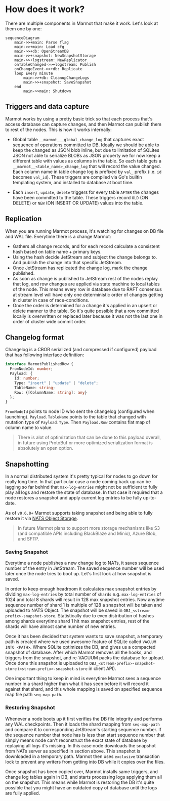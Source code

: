 # How does it work?

There are multiple components in Marmot that make it work. Let's look at them one by one: 

```mermaid
sequenceDiagram
    main->>+main: Parse flag
    main->>+main: Load cfg
    main->>+db: OpenStreamDB
    main->>+snapshot: NewSnapshotStorage
    main->>+logstream: NewReplicator
    onTableChanged->>+logstream: Publish 
    onChangeEvent->>+db: Replicate   
    loop Every minute
        main->>+db: CleanupChangeLogs
        main->>+snapshot: SaveSnapshot
    end
        main->>main: Shutdown
```

## Triggers and data capture

Marmot works by using a pretty basic trick so that each process that's access database can capture changes,
and then Marmot can publish them to rest of the nodes. This is how it works internally:

- Global table `__marmot___global_change_log` that captures exact sequence of operations committed to DB.
  Ideally we should be able to keep the changed as JSON blob inline, but due to limitation of SQLites
  JSON not able to serialize BLOBs as JSON property we for now keep a different table with values as
  columns in the table. So each table gets a `__marmot__<table_name>_change_log` that will record
  the value changed. Each column name in table change log is prefixed by `val_` prefix (i.e. `id`
  becomes `val_id`). These triggers are compiled via Go's builtin templating system, and installed
  to database at boot time.
  
- Each `insert`, `update`, `delete` triggers for every table `AFTER` the changes have been
  committed to the table. These triggers record `OLD` (ON DELETE) or `NEW` (ON INSERT OR 
  UPDATE) values into the table.

## Replication

When you are running Marmot process, it's watching for changes on DB file and WAL file. Everytime there is a change
Marmot:

- Gathers all change records, and for each record calculate a consistent hash based on table name + primary keys.
- Using the hash decide JetStream and subject the change belongs to. And publish the change into that specific JetStream.
- Once JetStream has replicated the change log, mark the change published.
- As soon as change is published to JetStream rest of the nodes replay that log, and row changes are applied via state machine
  to local tables of the node. This means every row in database due to RAFT consensus at stream level will have only one 
  deterministic order of changes getting in cluster in case of race-conditions.
- Once the order is determined for a change it's applied in an upsert or delete manner to the table. So it's quite
  possible that a row committed locally is overwritten or replaced later because it was not the last one
  in order of cluster wide commit order.
  
## Changelog format

Changelog is a CBOR serialized (and compressed if configured) payload that has following interface definition:

```typescript
interface MarmotPublishedRow {
  FromNodeId: number;
  Payload: {
    Id: number;
    Type: "insert" | "update" | "delete";
    TableName: string;
    Row: {[ColumnName: string]: any}
  };
}
```

`FromNodeId` points to node ID who sent the changelog (configured when launching).
`Payload.TableName` points to the table that changed with mutation type of
`Payload.Type`. Then `Payload.Row` contains flat map of column
name to value.

> There is alot of optimization that can be done to this payload overall, in future using
> ProtoBuf or more optimized serialization format is absolutely an open option.

## Snapshotting

In a normal distributed system it's pretty typical for nodes to go down for really long time. In that particular
case a node coming back up can be lagging so far behind that `max-log-entries` might not be sufficient to
fully play all logs and restore the state of database. In that case it required that a node restores a
snapshot and apply current log entries to be fully up-to-date.

As of `v0.6.0+` Marmot supports taking snapshot and being able to fully restore it via
[NATS Object Storage](https://docs.nats.io/using-nats/developer/develop_jetstream/object).

 > In future Marmot plans to support more storage mechanisms like S3 (and compatible APIs including BlackBlaze
 > and Minio), Azure Blob, and SFTP.

### Saving Snapshot
Everytime a node publishes a new change log to NATs, it saves sequence number of the entry in JetStream. The saved
sequence number will be used later once the node tries to boot up. Let's first look at how snapshot is saved.

In order to keep enough headroom it calculates max snapshot entries by dividing `max-log-entries` by total number
of `shards` e.g. `max-log-entries` of 1024 and total 8 shards will result in 128 max snapshot entries. Now anytime
sequence number of shard 1 is multiple of 128 a snapshot will be taken and uploaded to NATS Object. The snapshot
will be saved in `OBJ_<stream-prefix>-snapshot-store`. Statistically due to even distribution of hashes among shards
everytime shard 1 hit max snapshot entries, rest of the shards will have almost same number of new entries.

Once it has been decided that system wants to save snapshot, a temporary path is created where we used awesome feature
of SQLite called `VACUUM INTO <PATH>`. Where SQLite optimizes the DB, and gives us a compacted snapshot of database.
After which Marmot removes all the hooks, and triggers from the snapshot, and re-VACUUM packs the database for upload.
Once done this snapshot is uploaded to `OBJ_<stream-prefix>-snapshot-store` (`<stream-prefix>-snapshot-store` in
client API).

One important thing to keep in mind is everytime Marmot sees a sequence number in a shard higher than what it
has seen before it will record it against that shard, and this whole mapping is saved on specified sequence
map file path `seq-map-path`.


### Restoring Snapshot
Whenever a node boots up it first verifies the DB file integrity and performs any WAL checkpoints. Then it loads the
shard mapping from `seq-map-path` and compare it to corresponding JetStream's starting sequence number. If the
sequence number that node has is less than start sequence number that simply means node can't reconstruct the
exact state of database by replaying all logs it's missing. In this case node downloads the snapshot from
NATs server as specified in section above. This snapshot is downloaded in a temporary path. Marmot then
uses `exclusive` transaction lock to prevent any writers from getting into DB while it copies over
the files.

Once snapshot has been copied over, Marmot installs same triggers, and change log tables again in DB, and starts
processing logs applying them all on the snapshot. This means while Marmot is restoring the DB it's quite
possible that you might have an outdated copy of database until the logs are fully applied.
